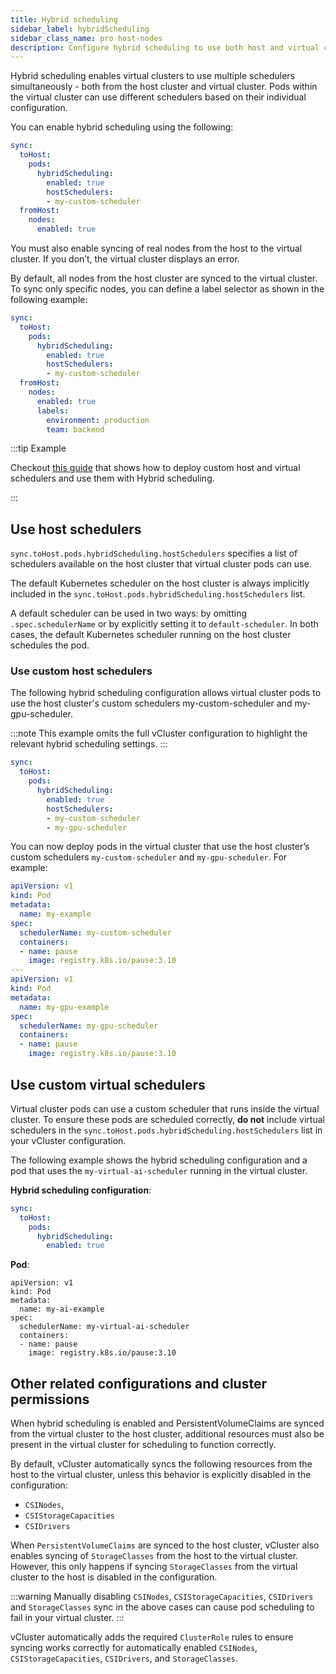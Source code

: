 ```yaml
---
title: Hybrid scheduling
sidebar_label: hybridScheduling
sidebar_class_name: pro host-nodes
description: Configure hybrid scheduling to use both host and virtual cluster schedulers for workload placement.
---
```



<TenancySupport hostNodes="true" />

<ProAdmonition/>

Hybrid scheduling enables virtual clusters to use multiple schedulers simultaneously - both from the host cluster and virtual cluster. Pods within the virtual cluster can use different schedulers based on their individual configuration.

You can enable hybrid scheduling using the following:

```yaml
sync:
  toHost:
    pods:
      hybridScheduling:
        enabled: true
        hostSchedulers:
        - my-custom-scheduler
  fromHost:
    nodes:
      enabled: true
```

You must also enable syncing of real nodes from the host to the virtual cluster. If you don’t, the virtual cluster displays an error.

By default, all nodes from the host cluster are synced to the virtual cluster. To sync only specific nodes, you can define a label selector as shown in the following example:

```yaml
sync:
  toHost:
    pods:
      hybridScheduling:
        enabled: true
        hostSchedulers:
        - my-custom-scheduler
  fromHost:
    nodes:
      enabled: true
      labels:
        environment: production
        team: backend
```

:::tip Example

Checkout [this guide](../../../../../../learn-how-to/control-plane/container/use-custom-schedulers) that shows how to deploy
custom host and virtual schedulers and use them with Hybrid scheduling.

:::

## Use host schedulers

`sync.toHost.pods.hybridScheduling.hostSchedulers` specifies a list of schedulers available on the host cluster that virtual cluster pods can use.

The default Kubernetes scheduler on the host cluster is always implicitly included in the `sync.toHost.pods.hybridScheduling.hostSchedulers` list.

A default scheduler can be used in two ways: by omitting `.spec.schedulerName` or by explicitly setting it to `default-scheduler`. In both cases, the default Kubernetes scheduler running on the host cluster schedules the pod.

### Use custom host schedulers

The following hybrid scheduling configuration allows virtual cluster pods to use the host cluster's custom schedulers my-custom-scheduler and my-gpu-scheduler.

:::note
This example omits the full vCluster configuration to highlight the relevant hybrid scheduling settings.
:::

```yaml
sync:
  toHost:
    pods:
      hybridScheduling:
        enabled: true
        hostSchedulers:
        - my-custom-scheduler
        - my-gpu-scheduler
```

You can now deploy pods in the virtual cluster that use the host cluster’s custom schedulers `my-custom-scheduler` and `my-gpu-scheduler`. For example:

```yaml
apiVersion: v1
kind: Pod
metadata:
  name: my-example
spec:
  schedulerName: my-custom-scheduler
  containers:
  - name: pause
    image: registry.k8s.io/pause:3.10
---
apiVersion: v1
kind: Pod
metadata:
  name: my-gpu-example
spec:
  schedulerName: my-gpu-scheduler
  containers:
  - name: pause
    image: registry.k8s.io/pause:3.10
```

## Use custom virtual schedulers

Virtual cluster pods can use a custom scheduler that runs inside the virtual cluster.
To ensure these pods are scheduled correctly, **do not** include virtual schedulers in the `sync.toHost.pods.hybridScheduling.hostSchedulers` list in your vCluster configuration.

The following example shows the hybrid scheduling configuration and a pod that uses the `my-virtual-ai-scheduler` running in the virtual cluster.

**Hybrid scheduling configuration**:
```yaml
sync:
  toHost:
    pods:
      hybridScheduling:
        enabled: true
```

**Pod**:
```
apiVersion: v1
kind: Pod
metadata:
  name: my-ai-example
spec:
  schedulerName: my-virtual-ai-scheduler
  containers:
  - name: pause
    image: registry.k8s.io/pause:3.10
```

## Other related configurations and cluster permissions

When hybrid scheduling is enabled and PersistentVolumeClaims are synced from the virtual cluster to the host cluster, additional resources must also be present in the virtual cluster for scheduling to function correctly.

By default, vCluster automatically syncs the following resources from the host to the virtual cluster, unless this behavior is explicitly disabled in the configuration:

- `CSINodes`,
- `CSIStorageCapacities`
- `CSIDrivers`


When `PersistentVolumeClaims` are synced to the host cluster, vCluster also enables syncing of `StorageClasses` from the host to the virtual cluster.
However, this only happens if syncing `StorageClasses` from the virtual cluster to the host is disabled in the configuration.

:::warning
Manually disabling `CSINodes`, `CSIStorageCapacities`, `CSIDrivers` and `StorageClasses` sync
in the above cases can cause pod scheduling to fail in your virtual cluster.
:::

vCluster automatically adds the required `ClusterRole` rules to ensure syncing works correctly for automatically enabled `CSINodes`, `CSIStorageCapacities`, `CSIDrivers`, and `StorageClasses`.

